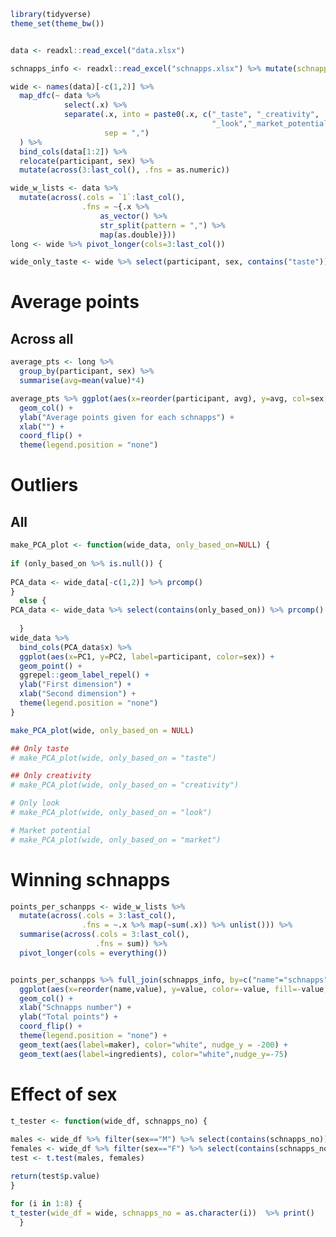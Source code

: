 ```r
library(tidyverse)
theme_set(theme_bw())


data <- readxl::read_excel("data.xlsx")

schnapps_info <- readxl::read_excel("schnapps.xlsx") %>% mutate(schnapps=schnapps %>% as.character())

wide <- names(data)[-c(1,2)] %>% 
  map_dfc(~ data %>% 
            select(.x) %>% 
            separate(.x, into = paste0(.x, c("_taste", "_creativity",
                                             "_look","_market_potential")), 
                     sep = ",")
  ) %>% 
  bind_cols(data[1:2]) %>% 
  relocate(participant, sex) %>% 
  mutate(across(3:last_col(), .fns = as.numeric))

wide_w_lists <- data %>% 
  mutate(across(.cols = `1`:last_col(), 
                .fns = ~{.x %>% 
                    as_vector() %>% 
                    str_split(pattern = ",") %>% 
                    map(as.double)}))
long <- wide %>% pivot_longer(cols=3:last_col())

wide_only_taste <- wide %>% select(participant, sex, contains("taste"))
```


# Average points
## Across all
```r
average_pts <- long %>% 
  group_by(participant, sex) %>% 
  summarise(avg=mean(value)*4)

average_pts %>% ggplot(aes(x=reorder(participant, avg), y=avg, col=sex, fill=sex)) +
  geom_col() + 
  ylab("Average points given for each schnapps") +
  xlab("") +
  coord_flip() +
  theme(legend.position = "none")
```
# Outliers
## All
```r
make_PCA_plot <- function(wide_data, only_based_on=NULL) {
  
if (only_based_on %>% is.null()) {
  
PCA_data <- wide_data[-c(1,2)] %>% prcomp()
}
  else {
PCA_data <- wide_data %>% select(contains(only_based_on)) %>% prcomp()
    
  }
wide_data %>% 
  bind_cols(PCA_data$x) %>% 
  ggplot(aes(x=PC1, y=PC2, label=participant, color=sex)) + 
  geom_point() +
  ggrepel::geom_label_repel() +
  ylab("First dimension") +
  xlab("Second dimension") +
  theme(legend.position = "none")
}

make_PCA_plot(wide, only_based_on = NULL)

## Only taste
# make_PCA_plot(wide, only_based_on = "taste")

## Only creativity
# make_PCA_plot(wide, only_based_on = "creativity")

# Only look
# make_PCA_plot(wide, only_based_on = "look")

# Market potential
# make_PCA_plot(wide, only_based_on = "market")
```

# Winning schnapps
```r
points_per_schanpps <- wide_w_lists %>% 
  mutate(across(.cols = 3:last_col(),
                .fns = ~.x %>% map(~sum(.x)) %>% unlist())) %>% 
  summarise(across(.cols = 3:last_col(),
                   .fns = sum)) %>% 
  pivot_longer(cols = everything())


points_per_schanpps %>% full_join(schnapps_info, by=c("name"="schnapps")) %>% 
  ggplot(aes(x=reorder(name,value), y=value, color=-value, fill=-value,)) +
  geom_col() + 
  xlab("Schnapps number") +
  ylab("Total points") +
  coord_flip() +
  theme(legend.position = "none") +
  geom_text(aes(label=maker), color="white", nudge_y = -200) +
  geom_text(aes(label=ingredients), color="white",nudge_y=-75)
```
# Effect of sex
```r
t_tester <- function(wide_df, schnapps_no) {
  
males <- wide_df %>% filter(sex=="M") %>% select(contains(schnapps_no)) %>% pull()
females <- wide_df %>% filter(sex=="F") %>% select(contains(schnapps_no)) %>% pull()
test <- t.test(males, females)

return(test$p.value)
}

for (i in 1:8) {
t_tester(wide_df = wide, schnapps_no = as.character(i))  %>% print()
  }
```

